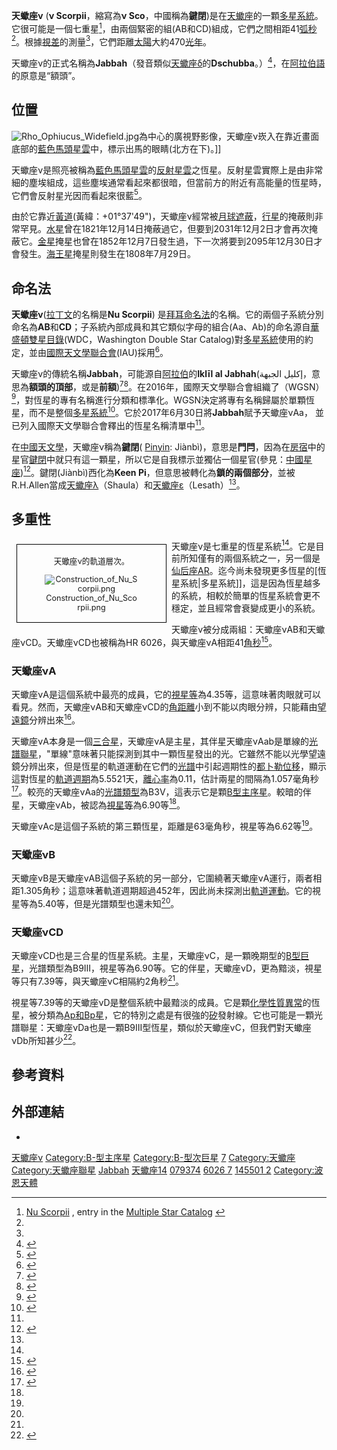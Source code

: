 {{short description|天蠍座的多星系統。}}
{{Starbox begin
|name=天蠍座ν
}}
{{Starbox image
 | image=
{{Location mark
|image=Scorpius constellation map.svg
|float=center
|alt=
|label=
|position=right
|width=260
|mark=Red circle.svg
|mark_width=10
|mark_link=ν Scorpii
|x=736|y=189
}}
|caption=天蠍座ν的位置(紅圈)
}}
{{Starbox observe 3s
|constell=[[天蠍座|天蠍座]]
|epoch=[[J2000|J2000]]
|component1=ν Sco A
|ra1={{RA|16|11|59.740}}<ref name=TYC2>{{cite journal|title=The Tycho-2 catalogue of the 2.5 million brightest stars|author1=Høg, E.|display-authors=etal|date=2000|journal=Astronomy and Astrophysics|volume=355|pages=L27–L30|bibcode=2000A&A...355L..27H}}</ref>
|dec1={{DEC|-19|27|38.33}}<ref name=TYC2/>
|appmag_v1=4.349<ref name=TYC2/>
|component2=ν Sco B
|ra2={{RA|16|11|59.746}}<ref name=TycD>{{cite journal|title=The Tycho double star catalogue|author1=Fabricius, C.|author2=Høg, E.|author3=Makarov, V. V.|author4=Mason, B. D.|author5=Wycoff, G. L.|author6=Urban, S. E.|journal=Astronomy and Astrophysics|volume=384|pages=180–189|date=2002|bibcode=2002A&A...384..180F|doi=10.1051/0004-6361:20011822|doi-access=free}}</ref>
|dec2={{DEC|-19|27|36.94}}<ref name=TycD/>
|appmag_v2=6.60<ref name=TycD/>
|component3=ν Sco CD
|ra3={{RA|16|11|58.603}}<ref name=PPM>{{cite journal|title=A new star catalogue of SAO type|author1=Roeser, S.|author2=Bastian, U.|journal=Astronomy and Astrophysics Supplement Series|volume=74|pages=449–451|date=1988|bibcode=1988A&AS...74..449R}}</ref>
|dec3={{DEC|-19|27|00.15}}<ref name=PPM/>
|appmag_v3=6.30<ref name=UBV/>
}}
{{Starbox character
|component=ν Sco AB
|class=B3V<ref name=msc/> / ? / ? / ?
|b-v=+0.05<ref name=UBV>{{cite journal|title=Catalogue of homogeneous data in the UBV photoelectric photometric system|date=1964|journal=Astronomy and Astrophysics Supplement Series|volume=34|pages=1–49|author=Nicolet, B.|bibcode=1978A&AS...34....1N}} Color indices accessed using SIMBAD.</ref>
|u-b=–0.63<ref name=UBV/>
}}
{{Starbox character|no_heading=y
|component=ν Sco CD
|class=B9III<ref name=msc/> / B9III<ref name=msc/> / ?
|b-v=+0.13<ref name=UBV/>
|u-b=–0.37<ref name=UBV/>
}}
{{Starbox astrometry
|component1=ν Sco AB
|radial_v=2.4 ± 5<ref name=RV>{{cite journal|title=The Revision of the General Catalogue of Radial Velocities|author=Evans, D. S.|date=2006|bibcode=1967IAUS...30...57E}}</ref>
|prop_mo_ra=–7.65<ref name=HIP/>
|prop_mo_dec=–23.71<ref name=HIP/>
|parallax=6.88
|p_error=0.76
|parallax_footnote=<ref name=HIP>{{cite journal | title=Validation of the new Hipparcos reduction | url=http://www.aanda.org/index.php?option=com_article&access=bibcode&Itemid=129&bibcode=2007A%2526A...474..653VFUL | last1=van Leeuwen | first1=F. | journal=Astronomy and Astrophysics | volume=474 | issue=2 | pages=653–664 | date=2007 | arxiv=0708.1752 | bibcode=2007A&A...474..653V | doi=10.1051/0004-6361:20078357 | s2cid=18759600 | access-date=2021-03-28 | archive-date=2019-12-07 | archive-url=https://web.archive.org/web/20191207150403/http://www.aanda.org/index.php?option=com_article&access=bibcode&Itemid=129&bibcode=2007A%2526A...474..653VFUL | dead-url=no }}</ref>
|component2=ν Sco CD
|radial_v2=–14 ± 5<ref name=RV/>
|prop_mo_ra2=–4.2<ref name=PPM/>
|prop_mo_dec2=–18.0<ref name=PPM/>
}}
{{Starbox orbit
|reference=<ref name=Levato/>
|primary=ν Sco Aa
|name=ν Sco Ab
|period_unitless=5.55206 ± 0.00003
|periastron=2442185.555 ± 0.349
|k1=26.5 ± 1.3
|eccentricity=0.11 ± 0.05
|periarg=267 ± 23
}}
{{Starbox catalog
|names=Jabbah, [[Bayer_designation|ν]] Sco, [[Flamsteed_designation|14]] Sco, [[Aitken_Double_Star_Catalog|ADS]] 9951 AB, [[Catalog_of_Components_of_Double_and_Multiple_Stars|CCDM]] J16120-1928AB<ref name=SimbadAB>{{cite simbad|title=nu. Sco C|access-date=20 February 2017}}</ref>
|component1=ν Sco AB
|names1=[[Bonner_Durchmusterung|BD]]–19° 4333, [[Henry_Draper_Catalogue|HD]] 145502, [[Hipparcos_catalogue|HIP]] 79374, [[Bright_Star_Catalog|HR]] 6027, [[Smithsonian_Astrophysical_Observatory_Star_Catalog|SAO]] 159764<ref name=SimbadAB>{{cite simbad|title=nu. Sco|access-date=20 February 2017}}</ref>
|component2=ν Sco CD
|names2=[[Bonner_Durchmusterung|BD]]–19° 4332, [[Henry_Draper_Catalogue|HD]] 145501, [[Bright_Star_Catalog|HR]] 6026, [[Smithsonian_Astrophysical_Observatory_Star_Catalog|SAO]] 159763<ref name=SimbadC>{{cite simbad|title=nu. Sco C|access-date=20 February 2017}}</ref>
}}
{{Starbox reference
|Simbad=nu+Sco|sn=ν Sco
|Simbad2=nu+Sco+A|sn2=ν Sco A
|Simbad3=nu+Sco+B|sn3=ν Sco B
|Simbad4=nu+Sco+C|sn4=ν Sco CD<!-- Simbad link for ν Sco D exists, but there's no data there -->}}
{{Starbox end}}

'''天蠍座ν''' ('''ν Scorpii'''，縮寫為'''ν Sco'''，中國稱為'''鍵閉''')是在[[天蠍座|天蠍座]]的一顆[[恆星系統#七重星|多星系統]]。它很可能是一個七重星<ref name=msc>[http://www.ctio.noao.edu/~atokovin/stars/index.php?cat=HD&number=145501 Nu Scorpii] {{webarchive|url=https://web.archive.org/web/20170905183433/http://www.ctio.noao.edu/~atokovin/stars/index.php?cat=HD&number=145501 |date=2017-09-05 }}, entry in the [http://www.ctio.noao.edu/~atokovin/stars/ Multiple Star Catalog] {{Wayback|url=http://www.ctio.noao.edu/~atokovin/stars/ |date=20210214131643 }}</ref>，由兩個緊密的組(AB和CD)組成，它們之間相距41[[弧秒|弧秒]]<ref name=msc/>。根據[[恆星視差|視差]]的測量<ref name=HIP/>，它們距離[[太陽|太陽]]大約470[[光年|光年]]。

天蠍座ν的正式名稱為'''Jabbah'''{{IPAc-en|'|dZ|æ|b|@}}（發音類似[[天蠍座δ|天蠍座δ]]的'''Dschubba'''。）<ref name="IAU-LSN">{{cite web | url=https://www.iau.org/public/themes/naming_stars/ | title=Naming Stars | publisher=IAU.org | access-date=16 December 2017 | archive-date=2020-04-11 | archive-url=https://web.archive.org/web/20200411104839/https://www.iau.org/public/themes/naming_stars/ | dead-url=no }}</ref>，在[[阿拉伯語|阿拉伯語]]的原意是“額頭”。

== 位置 ==
[[File:Rho_Ophiucus_Widefield.jpg|thumb]]為中心的廣視野影像，天蠍座ν崁入在靠近畫面底部的[[IC_4592|藍色馬頭星雲]]中，標示出馬的眼睛(北方在下)。]]

天蠍座ν是照亮被稱為[[IC_4592|藍色馬頭星雲]]的[[反射星雲|反射星雲]]之恆星。反射星雲實際上是由非常細的塵埃組成，這些塵埃通常看起來都很暗，但當前方的附近有高能量的恆星時，它們會反射星光因而看起來很藍<ref>{{cite web|url=http://wise.ssl.berkeley.edu/gallery_ic4592.html|date=22 November 2011|title=WISE - Multimedia Gallery: IC 4592|work=WISE: Wide-Field Infrared Survey Explorer|access-date=24 February 2017|archive-date=2021-03-29|archive-url=https://web.archive.org/web/20210329235252/http://wise.ssl.berkeley.edu/gallery_ic4592.html|dead-url=no}}</ref>。

由於它靠近[[黃道|黃道]](黃緯：+01°37'49")，天蠍座ν經常被[[月球|月球]][[掩星|遮蔽]]，[[行星|行星]]的掩蔽則非常罕見。[[水星|水星]]曾在1821年12月14日掩蔽過它，但要到2031年12月2日才會再次掩蔽它。[[金星|金星]]掩星也曾在1852年12月7日發生過，下一次將要到2095年12月30日才會發生。[[海王星|海王星]]掩星則發生在1808年7月29日{{citation needed|date=February 2017}}。

== 命名法 ==
'''天蠍座ν'''([[名稱拉丁化|拉丁文]]的名稱是'''Nu Scorpii''') 是[[拜耳命名法|拜耳命名法]]的名稱。它的兩個子系統分別命名為'''AB'''和'''CD'''；子系統內部成員和其它類似字母的組合(Aa、Ab)的命名源自[[華盛頓雙星目錄|華盛頓雙星目錄]](WDC，Washington Double Star Catalog)對[[恆星系統#聚星系統|多星系統]]使用的約定，並由[[國際天文學聯合會|國際天文學聯合會]](IAU)採用<ref name="planetnaming">{{cite arXiv |title=On the naming convention used for multiple star systems and extrasolar planets |date=2010 |eprint=1012.0707 |class=astro-ph.SR |last1= Hessman |first1=F. V. |last2= Dhillon |first2=V. S. |last3= Winget |first3=D. E. |last4= Schreiber |first4=M. R. |last5= Horne |first5=K. |last6= Marsh |first6=T. R. |last7= Guenther |first7=E. |last8= Schwope |first8=A. |last9= Heber |first9=U. }}</ref>。

天蠍座ν的傳統名稱'''Jabbah'''，可能源自[[阿拉伯|阿拉伯]]的'''Iklīl al Jabhah'''(إكليل الجبهة，意思為'''額頭的頂部'''，或是'''前額''')<ref name=Kaler>{{cite web
  |title=Jabbah
  |first=Jim
  |last=Kaler
  |url=http://stars.astro.illinois.edu/sow/jabbah.html
  |access-date=2017-01-29
  |archive-date=2021-06-25
  |archive-url=https://web.archive.org/web/20210625121231/http://stars.astro.illinois.edu/sow/jabbah.html
  |dead-url=no
  }}</ref><ref name=Allen>{{cite web
  |title=Star Names — Their Lore and Meaning: Scorpio
  |first=Richard Hinckley|last=Allen
  |url=https://penelope.uchicago.edu/Thayer/E/Gazetteer/Topics/astronomy/_Texts/secondary/ALLSTA/Scorpio*.html
  |access-date=2017-01-29}}</ref>。在2016年，國際天文學聯合會組織了{{link-en|恆星命名工作組|IAU Working Group on Star Names}}（WGSN）<ref name="WGSN">{{cite web | url=https://www.iau.org/science/scientific_bodies/working_groups/280/ | title=IAU Working Group on Star Names (WGSN) | access-date=22 May 2016 | archive-date=2020-04-23 | archive-url=https://web.archive.org/web/20200423144448/https://www.iau.org/science/scientific_bodies/working_groups/280/ | dead-url=no }}</ref>，對恆星的專有名稱進行分類和標準化。WGSN決定將專有名稱歸屬於單顆恆星，而不是整個[[恆星系統#聚星系統|多星系統]]<ref name="TriRpt18">{{cite web | url=https://www.iau.org/static/science/scientific_bodies/working_groups/280/wg-starnames-triennial-report-2015-2018.pdf | page=5 | title=WG Triennial Report (2015-2018) - Star Names | access-date=2018-07-14 | archive-date=2019-08-23 | archive-url=https://web.archive.org/web/20190823174756/https://www.iau.org/static/science/scientific_bodies/working_groups/280/wg-starnames-triennial-report-2015-2018.pdf | dead-url=no }}</ref>。它於2017年6月30日將'''Jabbah '''賦予天蠍座νAa， 並已列入國際天文學聯合會釋出的恆星名稱清單中<ref name="IAU-LSN"/>。

在[[中國天文學|中國天文學]]，天蠍座ν稱為'''鍵閉'''( [[Pinyin|Pinyin]]: Jiànbì)，意思是'''門閂'''，因為在[[房宿|房宿]]中的星官[[房宿#星官|鍵閉]]中就只有這一顆星，所以它是自我標示並獨佔一個星官(參見：[[星官|中國星座]])<ref>{{Cite web |url=http://aeea.nmns.edu.tw/2006/0605/ap060508.html |title=AEEA (Activities of Exhibition and Education in Astronomy) 天文教育資訊網 2006 年 5 月 8 日 |access-date=2021-03-28 |archive-date=2020-01-13 |archive-url=https://web.archive.org/web/20200113040500/http://aeea.nmns.edu.tw/2006/0605/ap060508.html |dead-url=no }}</ref>。鍵閉(Jiànbì)西化為'''Keen Pi'''，但意思被轉化為'''鎖的兩個部分'''，並被R.H.Allen當成[[天蠍座λ|天蠍座λ]]（Shaula）和[[天蠍座ε|天蠍座ε]]（Lesath）<ref name=Allen/>。

== 多重性 ==
<div style="float:left; width:230px; border:solid black 1px; text-align: center; margin: 8px; padding: 4px; font-size: 90%;">
{{chart/start}}
{{chart|border=1| | |  |  |, |S1| |S1='''Aa''' }}
{{chart|border=0| | |  |, |( |PA| |PA=週期 = 5.55日<br>a = 1.06 mas }}
{{chart|border=1| | |  |! |` |S2| |S2='''Ab''' }}
{{chart|border=0| | |, |( |PB|  | |PB=週期 = 5.7年<br>a = 63 mas }}
{{chart|border=1| | |! |` |S3|  | |S3='''Ac''' }}
{{chart|border=0| |,|( |PC|  |  | |PC=相距1.3″}}
{{chart|border=1| |!|` |S4|  | |  |S4='''B''' }}
{{chart|border=0| |(|  |PD|  | |  |PD=相距41.1″}}
{{chart|border=1| |!|, |S5|  |  | |S5='''C''' }}
{{chart|border=0| |`|( |PE|  |  | |PE=相距2″}}
{{chart|border=1| | |! |, |S6|  | |S6='''Da''' }}
{{chart|border=0| | |` |( |PE|  | |PE=''軌道未知'' }}
{{chart|border=1| | |  |` |S7|  | |S7='''Db''' }}
{{chart/end}}
天蠍座ν的軌道層次。

[[File:Construction_of_Nu_Scorpii.png|thumb]]
</div>
天蠍座ν是七重星的恆星系統<ref name=msc/>。它是目前所知僅有的兩個系統之一，另一個是[[仙后座AR|仙后座AR]]。迄今尚未發現更多恆星的[恆星系統|多星系統]]，這是因為恆星越多的系統，相較於簡單的恆星系統會更不穩定，並且經常會衰變成更小的系統。

天蠍座ν被分成兩組：天蠍座νAB和天蠍座νCD。天蠍座νCD也被稱為HR 6026，與天蠍座νA相距41[[角秒|角秒]]<ref name=SimbadC>{{cite simbad|title=nu. Sco C|access-date=20 February 2017}}</ref>。

=== 天蠍座νA ===
天蠍座νA是這個系統中最亮的成員，它的[[視星等|視星等]]為4.35等，這意味著肉眼就可以看見。然而，天蠍座νAB和天蠍座νCD的[[角距離|角距離]]小到不能以肉眼分辨，只能藉由[[望遠鏡|望遠鏡]]分辨出來<ref>{{cite simbad|title=* nu. Sco|access-date=24 February 2017}}</ref>。

天蠍座νA本身是一個[[恆星系統#三重星|三合星]]，天蠍座νA是主星，其伴星天蠍座νAab是單線的[[聯星#光譜聯星|光譜聯星]]，"單線"意味著只能探測到其中一顆恆星發出的光。它雖然不能以光學望遠鏡分辨出來，但是恆星的軌道運動在它們的[[恆星光譜|光譜]]中引起週期性的[[都卜勒效應|都卜勒位移]]，顯示這對恆星的[[軌道週期|軌道週期]]為5.5521天，[[軌道離心率|離心率]]為0.11，估計兩星的間隔為1.057毫角秒<ref name=Levato>{{cite journal|title=Stellar multiplicity in the Scorpius-Centaurus association|author1=Levato, H.|author2=Malaroda, S.|author3=Morrell, N.|author4=Solivella, G.|journal=Astrophysical Journal Supplement Series|volume=64|pages=487–503|date=1987|bibcode=1987ApJS...64..487L|doi=10.1086/191204}}</ref>。較亮的天蠍座νAa的[[恆星光譜#光譜類型|光譜類型]]為B3V，這表示它是顆[[恆星光譜#B型|B型主序星]]。較暗的伴星，天蠍座νAb，被認為[[視星等|視星等]]為6.90等<ref name=msc/>。

天蠍座νAc是這個子系統的第三顆恆星，距離是63毫角秒，視星等為6.62等<ref name=msc/>。

=== 天蠍座νB ===
天蠍座νB是天蠍座νAB這個子系統的另一部分，它圍繞著天蠍座νA運行，兩者相距1.305角秒；這意味著軌道週期超過452年，因此尚未探測出[[軌道|軌道運動]]。它的視星等為5.40等，但是光譜類型也還未知<ref name=msc/>。

=== 天蠍座νCD ===
天蠍座νCD也是三合星的恆星系統。主星，天蠍座νC，是一顆晚期型的[[藍巨星|B型巨星]]，光譜類型為B9III，視星等為6.90等。它的伴星，天蠍座νD，更為黯淡，視星等只有7.39等，與天蠍座νC相隔約2角秒<ref name=msc/>。

視星等7.39等的天蠍座νD是整個系統中最黯淡的成員。它是顆[[特殊恆星|化學性質異常]]的恆星，被分類為[[Ap和Bp星|Ap和Bp星]]，它的特別之處是有很強的[[矽|矽]]發射線。它也可能是一顆光譜聯星：天蠍座νDa也是一顆B9III型恆星，類似於天蠍座νC，但我們對天蠍座νDb所知甚少<ref>{{cite journal|title=Radial velocities of bright southern stars. I - 139 B-type HR and FK stars|author1=Andersen, J.|author2=Nordstrom, B.|journal=Astronomy and Astrophysics Supplement Series|volume=52|pages=471–482|date=1983|bibcode=1983A&AS...52..471A}}</ref>。

== 參考資料 ==
{{Reflist}}

== 外部連結 ==
*{{APOD |date=8 August 2006 |title=Image of Nu Scorpii}}

{{天蠍座恆星}}

[[Category:拜耳天體|天蠍座ν]]
[[Category:B-型主序星|Category:B-型主序星]]
[[Category:B-型次巨星|Category:B-型次巨星]]
[[Category:多星系統|7]]
[[Category:天蠍座|Category:天蠍座]]
[[Category:天蠍座聯星|Category:天蠍座聯星]]
[[Category:有固有名的恆星|Jabbah]]
[[Category:佛氏天體|天蠍座14]]
[[Category:HIP天體|079374]]
[[Category:HR天體|6026 7]]
[[Category:HD和HDE天體|145501 2]]
[[Category:波恩天體|Category:波恩天體]]